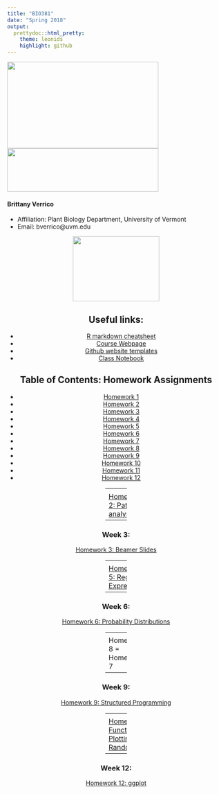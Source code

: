 ```yaml
---
title: "BIO381"
date: "Spring 2018"
output: 
  prettydoc::html_pretty:
    theme: leonids
    highlight: github
---
```

<img src="IMG_0782.jpg" width="350" height="200" /> <img src="IMG_6668.jpg" width="350" height="100" />

#### Brittany Verrico

* Affiliation: Plant Biology Department, University of Vermont 
* Email: bverrico@uvm.edu 

<center> <img src="dnarep.jpg" width="200" height="150" /> <center>

## Useful links:
* [R markdown cheatsheet](https://www.rstudio.com/wp-content/uploads/2015/02/rmarkdown-cheatsheet.pdf)
* [Course Webpage](https://gotellilab.github.io/Bio381/) 
* [Github website templates](https://github.com/jekyll/jekyll/wiki/Themes) 
* [Class Notebook](https://github.com/BMVerrico/Bio381_ComputationalBiology/blob/master/LabNotebook.Rmd)

## Table of Contents: Homework Assignments
* [Homework 1 ](#id-section1)
* [Homework 2 ](#id-section2)
* [Homework 3 ](#id-section3)
* [Homework 4 ](#id-section4)
* [Homework 5 ](#id-section5)
* [Homework 6 ](#id-section6) 
* [Homework 7 ](#id-section7)
* [Homework 8 ](#id-section8)
* [Homework 9 ](#id-section9)
* [Homework 10 ](#id-section10)
* [Homework 11 ](#id-section11)
* [Homework 12 ](#id-section12)


------
<div id='id-section1'/>
### Week 1:

[Webpage]([https://bmverrico.github.io/Bio381_ComputationalBiology/#id-section1)

[GitHub]([https://github.com/BMVerrico/)

------
<div id='id-section2'/>
### Week 2:    

[Homework 2: Path analyses](pathAnalysis1.html)

------
<div id='id-section3'/>
### Week 3: 

[Homework 3: Beamer Slides](Homework3.pdf)

------
<div id='id-section4'/>
### Week 4:    

[Homework 4: R code](Homework4.html)

------
<div id='id-section5'/>   
### Week 5: 
   
[Homework 5: Regular Expressions](Homework5.html)

------
<div id='id-section6'/>   

### Week 6: 

[Homework 6: Probability Distributions](Homework6.html)

------
<div id='id-section7'/>
### Week 7: 

[Homework 7: Creating fake data to test hypotheses](Homework7.html)

------
<div id='id-section8'/>
### Week 8:  

Homework 8 = Homework 7

------
<div id='id-section9'/>
### Week 9: 

[Homework 9: Structured Programming](Homework9.html)

------
<div id='id-section10'/>
### Week 10:    

[Homework 10: Batch Processing](Homework10.html)

------
<div id='id-section11'/>
### Week 11: 

[Homework 11: Function Plotting and Randomization](Homework11.html)

------
<div id='id-section11'/>
### Week 12: 

[Homework 12: ggplot](Homework12.html)
